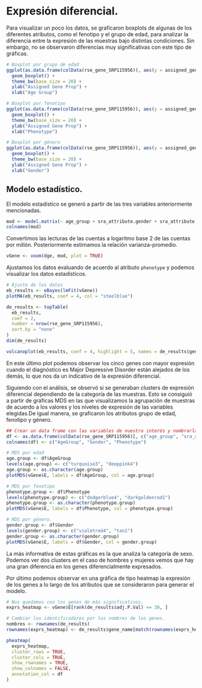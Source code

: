 # Expresión diferencial. 

Para visualizar un poco los datos, se graficaron boxplots de algunas de los diferentes atributos, como el fenotipo y el grupo de edad, para analizar la diferencia entre la expresión de las muestras bajo distintas condiciones. Sin embargo, no se observaron diferencias muy significativas con este tipo de gráficas.  

```r
# Boxplot por grupo de edad
ggplot(as.data.frame(colData(rse_gene_SRP115956)), aes(y = assigned_gene_prop, x = age_group)) +
  geom_boxplot() +
  theme_bw(base_size = 20) +
  ylab("Assigned Gene Prop") +
  xlab("Age Group")
```

```r
# Boxplot por fenotipo
ggplot(as.data.frame(colData(rse_gene_SRP115956)), aes(y = assigned_gene_prop, x = rse_gene_SRP115956$sra_attribute.phenotype)) +
  geom_boxplot() +
  theme_bw(base_size = 20) +
  ylab("Assigned Gene Prop") +
  xlab("Phenotype")
```

```r
# Boxplot por género
ggplot(as.data.frame(colData(rse_gene_SRP115956)), aes(y = assigned_gene_prop, x = rse_gene_SRP115956$sra_attribute.gender)) +
  geom_boxplot() +
  theme_bw(base_size = 20) +
  ylab("Assigned Gene Prop") +
  xlab("Gender")
```

## Modelo estadístico.

El modelo estadístico se generó a partir de las tres variables anteriormente mencionadas.   
```r
mod <- model.matrix(~ age_group + sra_attribute.gender + sra_attribute.phenotype + assigned_gene_prop, data = colData(rse_gene_SRP115956))
colnames(mod)
```

Convertimos las lecturas de las cuentas a logaritmo base 2 de las cuentas por millón. Posteriormente estimamos la relación varianza-promedio.   
```r
vGene <- voom(dge, mod, plot = TRUE)
```
Ajustamos los datos evaluando de acuerdo al atributo `phenotype` y podemos visualizar los datos estadísticos.   

```r
# Ajuste de los datos
eb_results <- eBayes(lmFit(vGene))
plotMA(eb_results, coef = 4, col = "steelblue")
```

```r

de_results <- topTable(
  eb_results,
  coef = 2,
  number = nrow(rse_gene_SRP115956),
  sort.by = "none"
)
dim(de_results)

volcanoplot(eb_results, coef = 4, highlight = 5, names = de_results$gene_name, col = "steelblue", hl.col="hotpink4")
```
En este último plot podemos observar los cinco genes con mayor expresión cuando el diagnóstico es Major Depressive Disorder están alejados de los demás, lo que nos da un indicativo de la expresión diferencial.   

Siguiendo con el análisis, se observó si se generaban clusters de expresión diferencial dependiendo de la categoría de las muestras. Esto se consiguió a partir de gráficas MDS en las que visualizamos la agrupación de muestras de acuerdo a los valores  y los niveles de expresión de las variables elegidas.De igual manera, se graficaron los atributos grupo de edad, fenotipo y género.   

```r
## Crear un data frame con las variables de nuestro interés y nombrarlas más amigablemente. 
df <- as.data.frame(colData(rse_gene_SRP115956)[, c("age_group", "sra_attribute.gender", "sra_attribute.phenotype")])
colnames(df) <- c("AgeGroup", "Gender", "Phenotype")

# MDS por edad
age.group <- df$AgeGroup
levels(age.group) <- c("turquoise3", "deeppink4")
age.group <- as.character(age.group)
plotMDS(vGene$E, labels = df$AgeGroup, col = age.group)
```


```r
# MDS por fenotipo
phenotype.group <- df$Phenotype
levels(phenotype.group) <- c("dodgerblue4", "darkgoldenrod1")
phenotype.group <- as.character(phenotype.group)
plotMDS(vGene$E, labels = df$Phenotype, col = phenotype.group)
```


```r
# MDS por género. 
gender.group <- df$Gender
levels(gender.group) <- c("violetred4", "tan1")
gender.group <- as.character(gender.group)
plotMDS(vGene$E, labels = df$Gender, col = gender.group)
```

La más informativa de estas gráficas es la que analiza la categoría de sexo. Podemos ver dos clusters en el caso de hombres y mujeres vemos que hay una gran diferencia en los genes diferencialmente expresados.   

Por último podemos observar en una gráfica de tipo heatmap la expresión de los genes a lo largo de los atributos que se consideraron para generar el modelo.   

```r
# Nos quedamos con los genes de más significativos.
exprs_heatmap <- vGene$E[rank(de_results$adj.P.Val) <= 30, ]

# Cambiar los identificadores por los nombres de los genes. 
nombres <- rownames(de_results)
rownames(exprs_heatmap) <- de_results$gene_name[match(rownames(exprs_heatmap), nombres)]

pheatmap(
  exprs_heatmap,
  cluster_rows = TRUE,
  cluster_cols = TRUE,
  show_rownames = TRUE,
  show_colnames = FALSE,
  annotation_col = df
)
```